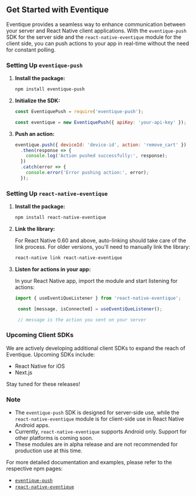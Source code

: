 
## Get Started with Eventique

Eventique provides a seamless way to enhance communication between your server and React Native client applications. With the `eventique-push` SDK for the server side and the `react-native-eventique` module for the client side, you can push actions to your app in real-time without the need for constant polling.

### Setting Up `eventique-push`

1. **Install the package:**

   ```bash
   npm install eventique-push
   ```

2. **Initialize the SDK:**

   ```javascript
   const EventiquePush = require('eventique-push');

   const eventique = new EventiquePush({ apiKey: 'your-api-key' });
   ```

3. **Push an action:**

   ```javascript
   eventique.push({ deviceId: 'device-id', action: 'remove_cart' })
     .then(response => {
       console.log('Action pushed successfully:', response);
     })
     .catch(error => {
       console.error('Error pushing action:', error);
     });
   ```

### Setting Up `react-native-eventique`

1. **Install the package:**

   ```bash
   npm install react-native-eventique
   ```

2. **Link the library:**

   For React Native 0.60 and above, auto-linking should take care of the link process. For older versions, you'll need to manually link the library:

   ```bash
   react-native link react-native-eventique
   ```

3. **Listen for actions in your app:**

   In your React Native app, import the module and start listening for actions:

   ```javascript
   import { useEventiQueListener } from 'react-native-eventique';

    const [message, isConnected] = useEventiQueListener();

    // message is the action you sent on your server
   ```


### Upcoming Client SDKs

We are actively developing additional client SDKs to expand the reach of Eventique. Upcoming SDKs include:

- React Native for iOS
- Next.js

Stay tuned for these releases!
### Note

- The `eventique-push` SDK is designed for server-side use, while the `react-native-eventique` module is for client-side use in React Native Android apps.
- Currently, `react-native-eventique` supports Android only. Support for other platforms is coming soon.
- These modules are in alpha release and are not recommended for production use at this time.

For more detailed documentation and examples, please refer to the respective npm pages:
- [`eventique-push`](https://www.npmjs.com/package/eventique-push)
- [`react-native-eventique`](https://www.npmjs.com/package/react-native-eventique)
